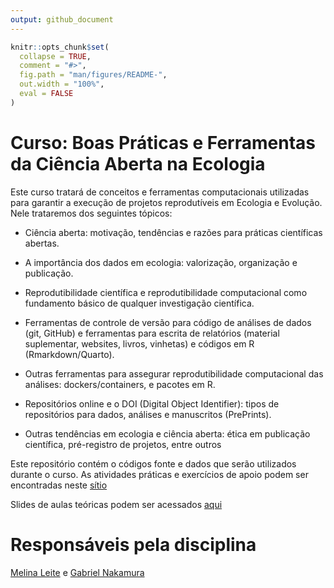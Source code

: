 ```yaml
---
output: github_document
---
```


<!-- README.md is generated from README.Rmd. Please edit that file -->

```r
knitr::opts_chunk$set(
  collapse = TRUE,
  comment = "#>",
  fig.path = "man/figures/README-",
  out.width = "100%",
  eval = FALSE
)
```

# Curso: Boas Práticas e Ferramentas da Ciência Aberta na Ecologia  

Este curso tratará de conceitos e ferramentas computacionais utilizadas para garantir a execução de projetos reprodutíveis
    em Ecologia e Evolução. Nele trataremos dos seguintes tópicos:
    
- Ciência aberta: motivação, tendências e razões para práticas científicas abertas. 

- A importância dos dados em ecologia: valorização, organização e publicação.

- Reprodutibilidade científica e reprodutibilidade computacional como fundamento básico de qualquer investigação científica.

- Ferramentas de controle de versão para código de análises de dados (git, GitHub) e ferramentas para escrita de relatórios (material suplementar, websites, livros, vinhetas) e códigos em R (Rmarkdown/Quarto). 

- Outras ferramentas para assegurar reprodutibilidade computacional das análises: dockers/containers, e pacotes em R. 

- Repositórios online e o DOI (Digital Object Identifier): tipos de repositórios para dados, análises e manuscritos (PrePrints). 

- Outras tendências em ecologia e ciência aberta: ética em publicação científica, pré-registro de projetos, entre outros

Este repositório contém o códigos fonte e dados que serão utilizados durante o curso. As atividades práticas e exercícios de apoio podem ser 
    encontradas neste [sítio](https://gabrielnakamura.github.io/USP_reproducibility_BIE5798/) 
    
Slides de aulas teóricas podem ser acessados [aqui](https://gabrielnakamura.github.io/USP_BIE5798_apresentacoes/)


# Responsáveis pela disciplina

[Melina Leite](https://melinaleite.weebly.com/) e [Gabriel Nakamura](https://main--gabrielnakamura.netlify.app/)







